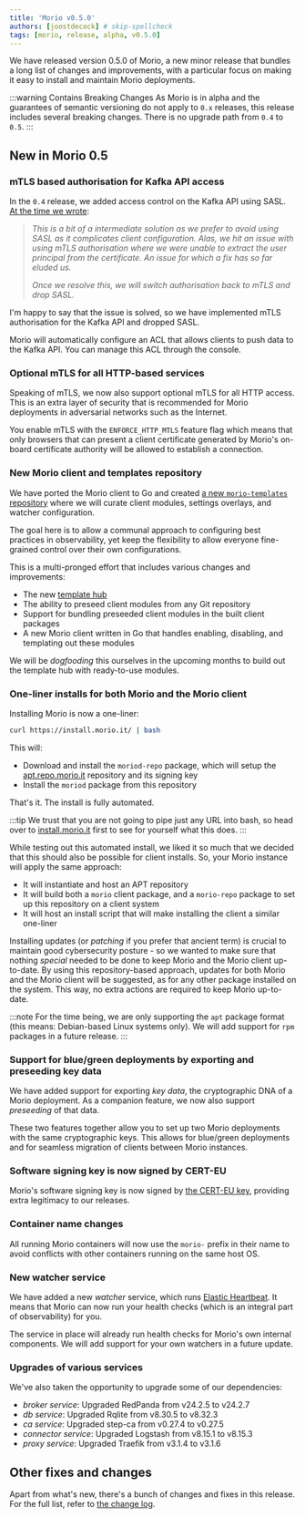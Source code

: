 ```yaml
---
title: 'Morio v0.5.0'
authors: [joostdecock] # skip-spellcheck
tags: [morio, release, alpha, v0.5.0]
---
```


We have released version 0.5.0 of Morio, a new minor release that bundles a
long list of changes and improvements, with a particular focus on making it
easy to install and maintain Morio deployments.

<!-- truncate -->

:::warning Contains Breaking Changes
As Morio is in alpha and the guarantees of semantic versioning do not
apply to `0.x` releases, this release includes several breaking changes. 
There is no upgrade path from `0.4` to `0.5`.
:::

## New in Morio 0.5

### mTLS based authorisation for Kafka API access

In the `0.4` release, we added access control on the Kafka API using SASL.\
[At the time we wrote](/blog/2024/09/24/v0.4.0#added-access-control-on-the-kafka-api-with-sasl-for-now):

> *This is a bit of a intermediate solution as we prefer to avoid using SASL as
> it complicates client configuration. Alas, we hit an issue with using mTLS
> authorisation where we were unable to extract the user principal from the
> certificate. An issue for which a fix has so far eluded us.*
> 
> *Once we resolve this, we will switch authorisation back to mTLS and drop
> SASL.*

I'm happy to say that the issue is solved, so we have implemented mTLS
authorisation for the Kafka API and dropped SASL.

Morio will automatically configure an ACL that allows clients to push data to
the Kafka API. You can manage this ACL through the console.

### Optional mTLS for all HTTP-based services

Speaking of mTLS, we now also support optional mTLS for all HTTP access.
This is an extra layer of security that is recommended for Morio deployments in
adversarial networks such as the Internet.  

You enable mTLS with the `ENFORCE_HTTP_MTLS` feature flag which means
that only browsers that can present a client certificate generated by Morio's
on-board certificate authority will be allowed to establish a connection.

### New Morio client and templates repository

We have ported the Morio client to Go and created [a new `morio-templates`
repository](https://github.com/certeu/morio-templates)
where we will curate client modules, settings overlays, and watcher
configuration.

The goal here is to allow a communal approach to configuring best practices in
observability, yet keep the flexibility to allow everyone fine-grained control
over their own configurations.

This is a multi-pronged effort that includes various changes and improvements:

- The new [template hub](https://github.com/certeu/morio-templates)
- The ability to preseed client modules from any Git repository
- Support for bundling preseeded client modules in the built client packages
- A new Morio client written in Go that handles enabling, disabling, and
  templating out these modules

We will be _dogfooding_ this ourselves in the upcoming months to build out the
template hub with ready-to-use modules.

### One-liner installs for both Morio and the Morio client

Installing Morio is now a one-liner:

```sh
curl https://install.morio.it/ | bash
```

This will:

- Download and install the `moriod-repo` package, which will
  setup the [apt.repo.morio.it](https://apt.repo.morio.it/) repository and its
  signing key
- Install the `moriod` package from this repository

That's it. The install is fully automated.

:::tip
We trust that you are not going to pipe just any URL into bash, so head over to
[install.morio.it](https://install.morio.it/) first to see for yourself what
this does.
:::

While testing out this automated install, we liked it so much that we decided
that this should also be possible for client installs. So, your Morio instance
will apply the same approach:

- It will instantiate and host an APT repository
- It will build both a `morio` client package, and a `morio-repo` package to
  set up this repository on a client system
- It will host an install script that will make installing the client a similar
  one-liner

Installing updates (or _patching_ if you prefer that ancient term) is crucial
to maintain good cybersecurity posture - so we wanted to make sure that nothing
_special_ needed to be done to keep Morio and the Morio client up-to-date. By
using this repository-based approach, updates for both Morio and the Morio client
will be suggested, as for any other package installed on the system. This way, no extra actions
are required to keep Morio up-to-date.

:::note
For the time being, we are only supporting the `apt` package format (this means: Debian-based Linux systems only).
We will add support for `rpm` packages in a future release.
:::

### Support for blue/green deployments by exporting and preseeding key data

We have added support for exporting _key data_, the cryptographic DNA of a
Morio deployment. As a companion feature, we now also support _preseeding_ of
that data.

These two features together allow you to set up two Morio deployments with the
same cryptographic keys. This allows for blue/green deployments and for
seamless migration of clients between Morio instances.

### Software signing key is now signed by CERT-EU

Morio's software signing key is now signed by [the CERT-EU
key](https://www.cert.europa.eu/files/certs/CERT-for-the-European-Institutions.asc),
providing extra legitimacy to our releases.

### Container name changes

All running Morio containers will now use the `morio-` prefix in their name to
avoid conflicts with other containers running on the same host OS.

### New watcher service

We have added a new _watcher_ service, which runs [Elastic
Heartbeat](https://www.elastic.co/CN/beats/heartbeat). It means that Morio can
now run your health checks (which is an integral part of observability) for you.

The service in place will already run health checks for Morio's own internal
components. We will add support for your own watchers in a future
update.

### Upgrades of various services

We've also taken the opportunity to upgrade some of our dependencies:

- _broker service_: Upgraded RedPanda from v24.2.5 to v24.2.7
- _db service_: Upgraded Rqlite from v8.30.5 to v8.32.3
- _ca service_: Upgraded step-ca from v0.27.4 to v0.27.5
- _connector service_: Upgraded Logstash from v8.15.1 to v8.15.3
- _proxy service_: Upgraded Traefik from v3.1.4 to v3.1.6

## Other fixes and changes

Apart from what's new, there's a bunch of changes and fixes in this release.
For the full list, refer to [the
change log](https://github.com/certeu/morio/blob/develop/CHANGELOG.md).

